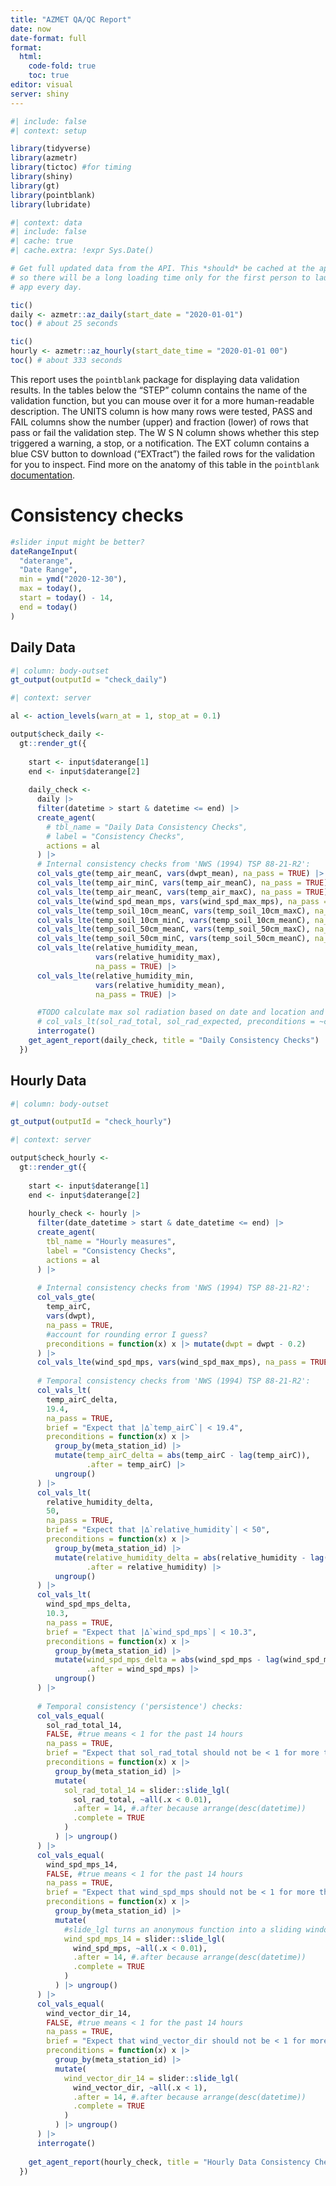 ```yaml
---
title: "AZMET QA/QC Report"
date: now
date-format: full
format: 
  html:
    code-fold: true
    toc: true
editor: visual
server: shiny
---
```


```r
#| include: false
#| context: setup

library(tidyverse)
library(azmetr)
library(tictoc) #for timing
library(shiny)
library(gt)
library(pointblank)
library(lubridate)
```

```r
#| context: data
#| include: false
#| cache: true
#| cache.extra: !expr Sys.Date()

# Get full updated data from the API. This *should* be cached at the app level,
# so there will be a long loading time only for the first person to launch the
# app every day.

tic()
daily <- azmetr::az_daily(start_date = "2020-01-01")
toc() # about 25 seconds

tic()
hourly <- azmetr::az_hourly(start_date_time = "2020-01-01 00")
toc() # about 333 seconds
```

This report uses the `pointblank` package for displaying data validation results.
In the tables below the "STEP" column contains the name of the validation function, but you can mouse over it for a more human-readable description.
The UNITS column is how many rows were tested, PASS and FAIL columns show the number (upper) and fraction (lower) of rows that pass or fail the validation step.
The W S N column shows whether this step triggered a warning, a stop, or a notification.
The EXT column contains a blue CSV button to download ("EXTract") the failed rows for the validation for you to inspect.
Find more on the anatomy of this table in the `pointblank` [documentation](https://rich-iannone.github.io/pointblank/articles/VALID-I.html#a-simple-example-with-the-basics).

# Consistency checks

```r
#slider input might be better?
dateRangeInput(
  "daterange",
  "Date Range",
  min = ymd("2020-12-30"),
  max = today(),
  start = today() - 14,
  end = today()
)
```

## Daily Data

```r
#| column: body-outset
gt_output(outputId = "check_daily")
```

```r
#| context: server

al <- action_levels(warn_at = 1, stop_at = 0.1)

output$check_daily <-
  gt::render_gt({
    
    start <- input$daterange[1]
    end <- input$daterange[2]
    
    daily_check <-
      daily |>
      filter(datetime > start & datetime <= end) |>
      create_agent(
        # tbl_name = "Daily Data Consistency Checks",
        # label = "Consistency Checks",
        actions = al
      ) |>
      # Internal consistency checks from 'NWS (1994) TSP 88-21-R2':
      col_vals_gte(temp_air_meanC, vars(dwpt_mean), na_pass = TRUE) |>
      col_vals_lte(temp_air_minC, vars(temp_air_meanC), na_pass = TRUE) |>
      col_vals_lte(temp_air_meanC, vars(temp_air_maxC), na_pass = TRUE) |>
      col_vals_lte(wind_spd_mean_mps, vars(wind_spd_max_mps), na_pass = TRUE) |>
      col_vals_lte(temp_soil_10cm_meanC, vars(temp_soil_10cm_maxC), na_pass = TRUE) |>
      col_vals_lte(temp_soil_10cm_minC, vars(temp_soil_10cm_meanC), na_pass = TRUE) |>
      col_vals_lte(temp_soil_50cm_meanC, vars(temp_soil_50cm_maxC), na_pass = TRUE) |>
      col_vals_lte(temp_soil_50cm_minC, vars(temp_soil_50cm_meanC), na_pass = TRUE) |>
      col_vals_lte(relative_humidity_mean,
                   vars(relative_humidity_max),
                   na_pass = TRUE) |>
      col_vals_lte(relative_humidity_min,
                   vars(relative_humidity_mean),
                   na_pass = TRUE) |>

      #TODO calculate max sol radiation based on date and location and check for that
      # col_vals_lt(sol_rad_total, sol_rad_expected, preconditions = ~calc_sol(date))
      interrogate()
    get_agent_report(daily_check, title = "Daily Consistency Checks")
  })
```

## Hourly Data

```r
#| column: body-outset

gt_output(outputId = "check_hourly")
```

```r
#| context: server

output$check_hourly <- 
  gt::render_gt({
    
    start <- input$daterange[1]
    end <- input$daterange[2]
    
    hourly_check <- hourly |> 
      filter(date_datetime > start & date_datetime <= end) |>
      create_agent(
        tbl_name = "Hourly measures",
        label = "Consistency Checks",
        actions = al
      ) |> 
      
      # Internal consistency checks from 'NWS (1994) TSP 88-21-R2':
      col_vals_gte(
        temp_airC,
        vars(dwpt),
        na_pass = TRUE,
        #account for rounding error I guess?
        preconditions = function(x) x |> mutate(dwpt = dwpt - 0.2)
      ) |> 
      col_vals_lte(wind_spd_mps, vars(wind_spd_max_mps), na_pass = TRUE) |> 
      
      # Temporal consistency checks from 'NWS (1994) TSP 88-21-R2':
      col_vals_lt(
        temp_airC_delta,
        19.4, 
        na_pass = TRUE,
        brief = "Expect that |∆`temp_airC`| < 19.4",
        preconditions = function(x) x |> 
          group_by(meta_station_id) |> 
          mutate(temp_airC_delta = abs(temp_airC - lag(temp_airC)),
                 .after = temp_airC) |> 
          ungroup()
      ) |> 
      col_vals_lt(
        relative_humidity_delta,
        50,
        na_pass = TRUE,
        brief = "Expect that |∆`relative_humidity`| < 50",
        preconditions = function(x) x |> 
          group_by(meta_station_id) |> 
          mutate(relative_humidity_delta = abs(relative_humidity - lag(relative_humidity)),
                 .after = relative_humidity) |> 
          ungroup()
      ) |> 
      col_vals_lt(
        wind_spd_mps_delta,
        10.3,
        na_pass = TRUE,
        brief = "Expect that |∆`wind_spd_mps`| < 10.3",
        preconditions = function(x) x |> 
          group_by(meta_station_id) |> 
          mutate(wind_spd_mps_delta = abs(wind_spd_mps - lag(wind_spd_mps)),
                 .after = wind_spd_mps) |> 
          ungroup()
      ) |> 
      
      # Temporal consistency ('persistence') checks:
      col_vals_equal(
        sol_rad_total_14,
        FALSE, #true means < 1 for the past 14 hours
        na_pass = TRUE,
        brief = "Expect that sol_rad_total should not be < 1 for more than 14 hours",
        preconditions = function(x) x |> 
          group_by(meta_station_id) |> 
          mutate(
            sol_rad_total_14 = slider::slide_lgl(
              sol_rad_total, ~all(.x < 0.01),
              .after = 14, #.after because arrange(desc(datetime))
              .complete = TRUE
            )
          ) |> ungroup()
      ) |> 
      col_vals_equal(
        wind_spd_mps_14,
        FALSE, #true means < 1 for the past 14 hours
        na_pass = TRUE,
        brief = "Expect that wind_spd_mps should not be < 1 for more than 14 hours",
        preconditions = function(x) x |> 
          group_by(meta_station_id) |> 
          mutate(
            #slide_lgl turns an anonymous function into a sliding window function
            wind_spd_mps_14 = slider::slide_lgl(
              wind_spd_mps, ~all(.x < 0.01),
              .after = 14, #.after because arrange(desc(datetime))
              .complete = TRUE
            )
          ) |> ungroup()
      ) |> 
      col_vals_equal(
        wind_vector_dir_14,
        FALSE, #true means < 1 for the past 14 hours
        na_pass = TRUE,
        brief = "Expect that wind_vector_dir should not be < 1 for more than 14 hours",
        preconditions = function(x) x |> 
          group_by(meta_station_id) |> 
          mutate(
            wind_vector_dir_14 = slider::slide_lgl(
              wind_vector_dir, ~all(.x < 1),
              .after = 14, #.after because arrange(desc(datetime))
              .complete = TRUE
            )
          ) |> ungroup()
      ) |> 
      interrogate()
    
    get_agent_report(hourly_check, title = "Hourly Data Consistency Check")
  })
```
